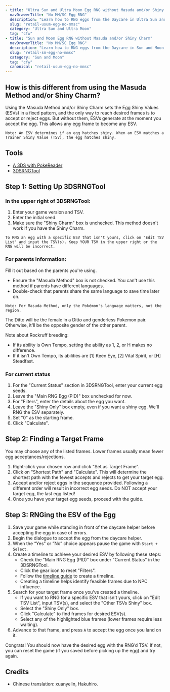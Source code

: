 ```yaml
---
- title: "Ultra Sun and Ultra Moon Egg RNG without Masuda and/or Shiny Charm"
  navDrawerTitle: "No MM/SC Egg RNG"
  description: "Learn how to RNG eggs from the Daycare in Ultra Sun and Ultra Moon for shiny, high-IV Pokémon."
  slug: "retail-usum-egg-no-mmsc"
  category: "Ultra Sun and Ultra Moon"
  tag: "cfw"
- title: "Sun and Moon Egg RNG without Masuda and/or Shiny Charm"
  navDrawerTitle: "No MM/SC Egg RNG"
  description: "Learn how to RNG eggs from the Daycare in Sun and Moon for shiny, high-IV Pokémon."
  slug: "retail-sm-egg-no-mmsc"
  category: "Sun and Moon"
  tag: "cfw"
  canonical: "retail-usum-egg-no-mmsc"
---
```


## How is this different from using the Masuda Method and/or Shiny Charm?

Using the Masuda Method and/or Shiny Charm sets the Egg Shiny Values (ESVs) in a fixed pattern, and the only way to reach desired frames is to accept or reject eggs. But without them, ESVs generate at the moment you accept the egg. This allows any egg frame to become any ESV.

```
Note: An ESV determines if an egg hatches shiny. When an ESV matches a Trainer Shiny Value (TSV), the egg hatches shiny.
```

## Tools

- [A 3DS with PokeReader](/install-pokereader)
- [3DSRNGTool](https://github.com/wwwwwwzx/3DSRNGTool/releases)

## Step 1: Setting Up 3DSRNGTool

### In the upper right of 3DSRNGTool:

1. Enter your game version and TSV.
2. Enter the initial seed.
3. Make sure the "Shiny Charm" box is unchecked. This method doesn't work if you have the Shiny Charm.

```
To RNG an egg with a specific ESV that isn't yours, click on "Edit TSV List" and input the TSV(s). Keep YOUR TSV in the upper right or the RNG will be incorrect.
```

### For parents information:

Fill it out based on the parents you're using.

- Ensure the "Masuda Method" box is not checked. You can't use this method if parents have different languages.
- Double-check that parents share the same language to save time later on.

```
Note: For Masuda Method, only the Pokémon's language matters, not the region.
```

The Ditto will be the female in a Ditto and genderless Pokemon pair. Otherwise, it'll be the opposite gender of the other parent.

Note about Rockruff breeding:

- If its ability is Own Tempo, setting the ability as 1, 2, or H makes no difference.
- If it isn't Own Tempo, its abilities are [1] Keen Eye, [2] Vital Spirit, or [H] Steadfast.

### For current status

1. For the "Current Status" section in 3DSRNGTool, enter your current egg seeds.
2. Leave the "Main RNG Egg (PID)" box unchecked for now.
3. For "Filters", enter the details about the egg you want.
4. Leave the "Shiny Only" box empty, even if you want a shiny egg. We'll RNG the ESV separately.
5. Set "0" as the starting frame.
6. Click "Calculate".

## Step 2: Finding a Target Frame

You may choose any of the listed frames. Lower frames usually mean fewer egg acceptances/rejections.

1. Right-click your chosen row and click "Set as Target Frame".
2. Click on "Shortest Path" and "Calculate". This will determine the shortest path with the fewest accepts and rejects to get your target egg.
3. Accept and/or reject eggs in the sequence provided. Following a different order will result in incorrect egg seeds. Do NOT accept your target egg, the last egg listed!
4. Once you have your target egg seeds, proceed with the guide.

## Step 3: RNGing the ESV of the Egg

1. Save your game while standing in front of the daycare helper before accepting the egg in case of errors.
2. Begin the dialogue to accept the egg from the daycare helper.
3. When the “Yes” or “No” choice appears pause the game with `Start + Select`.
4. Create a timeline to achieve your desired ESV by following these steps:
   - Check the "Main RNG Egg (PID)" box under "Current Status" in the 3DSRNGTool.
   - Click the gear icon to reset "Filters".
   - Follow the [timeline guide](/retail-usum-timeline) to create a timeline.
   - Creating a timeline helps identify feasible frames due to NPC influence.
5. Search for your target frame once you've created a timeline.
   - If you want to RNG for a specific ESV that isn't yours, click on "Edit TSV List", input TSV(s), and select the "Other TSVs Shiny" box.
   - Select the "Shiny Only" box.
   - Click "Calculate" to find frames for desired ESV(s).
   - Select any of the highlighted blue frames (lower frames require less waiting).
6. Advance to that frame, and press `A` to accept the egg once you land on it.

Congrats! You should now have the desired egg with the RNG’d TSV. If not, you can reset the game (if you saved before picking up the egg) and try again.

## Credits

- Chinese translation: xuanyelin, Hakuhiro.

